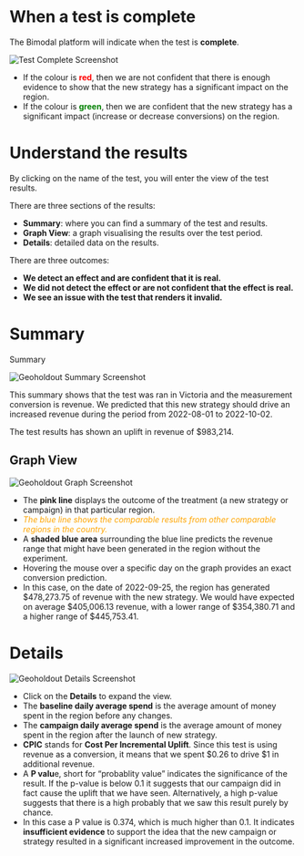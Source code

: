 # When a test is complete

The Bimodal platform will indicate when the test is **complete**.

![Test Complete Screenshot](https://childish-evening-2be.notion.site/image/https%3A%2F%2Fprod-files-secure.s3.us-west-2.amazonaws.com%2Fdb2a3bd2-4ab6-4791-9fcb-408445a57de8%2F8043db1b-7f2e-42ce-b155-5a1d227bfc34%2FScreen_Shot_2023-10-31_at_11.08.49_am.png?table=block&id=2ef25804-f892-4914-acd2-760c5ca85055&spaceId=db2a3bd2-4ab6-4791-9fcb-408445a57de8&width=1450&userId=&cache=v2)

- If the colour is <span style="color:red"><b>red</b></span>, then we are not confident that there is enough evidence to show that the new strategy has a significant impact on the region.
- If the colour is <span style="color:green"><b>green</b></span>, then we are confident that the new strategy has a significant impact (increase or decrease conversions) on the region.

# Understand the results

By clicking on the name of the test, you will enter the view of the test results.

There are three sections of the results:

- **Summary**: where you can find a summary of the test and results.
- **Graph View**: a graph visualising the results over the test period.
- **Details**: detailed data on the results.

There are three outcomes:

- **We detect an effect and are confident that it is real.**
- **We did not detect the effect or are not confident that the effect is real.**
- **We see an issue with the test that renders it invalid.**

# Summary

Summary

![Geoholdout Summary Screenshot](https://childish-evening-2be.notion.site/image/https%3A%2F%2Fprod-files-secure.s3.us-west-2.amazonaws.com%2Fdb2a3bd2-4ab6-4791-9fcb-408445a57de8%2F08b63cf6-1d8a-49fd-8afd-5d471f6f5394%2FScreen_Shot_2023-10-31_at_11.18.20_am.png?table=block&id=01c708a8-975a-45fe-bfe3-3a851935b5ce&spaceId=db2a3bd2-4ab6-4791-9fcb-408445a57de8&width=1450&userId=&cache=v2)

This summary shows that the test was ran in Victoria and the measurement conversion is revenue. We predicted that this new strategy should drive an increased revenue during the period from 2022-08-01 to 2022-10-02.

The test results has shown an uplift in revenue of $983,214.

## Graph View

![Geoholdout Graph Screenshot](https://childish-evening-2be.notion.site/image/https%3A%2F%2Fprod-files-secure.s3.us-west-2.amazonaws.com%2Fdb2a3bd2-4ab6-4791-9fcb-408445a57de8%2F9ffdebbd-1f4b-4955-b547-089a56618b79%2FScreen_Shot_2023-10-31_at_11.13.33_am.png?table=block&id=74945c5e-394e-4625-98a8-eb2a1c59f528&spaceId=db2a3bd2-4ab6-4791-9fcb-408445a57de8&width=770&userId=&cache=v2)

- The **pink line** displays the outcome of the treatment (a new strategy or campaign) in that particular region.
- <span style="color:orange"><i>The blue line shows the comparable results from other comparable regions in the country. </i></span>
- A **shaded blue area** surrounding the blue line predicts the revenue range that might have been generated in the region without the experiment.
- Hovering the mouse over a specific day on the graph provides an exact conversion prediction.
- In this case, on the date of 2022-09-25, the region has generated $478,273.75 of revenue with the new strategy. We would have expected on average $405,006.13 revenue, with a lower range of $354,380.71 and a higher range of $445,753.41.

# Details

![Geoholdout Details Screenshot](https://childish-evening-2be.notion.site/image/https%3A%2F%2Fprod-files-secure.s3.us-west-2.amazonaws.com%2Fdb2a3bd2-4ab6-4791-9fcb-408445a57de8%2F3fc41438-1b3a-47a4-aea3-2ffeaf50251c%2FScreen_Shot_2023-10-31_at_11.18.53_am.png?table=block&id=61318c83-94df-4d56-b4ef-052a4ab4721d&spaceId=db2a3bd2-4ab6-4791-9fcb-408445a57de8&width=1450&userId=&cache=v2)

- Click on the **Details** to expand the view.
- The **baseline daily average spend** is the average amount of money spent in the region before any changes.
- The **campaign daily average spend** is the average amount of money spent in the region after the launch of new strategy.
- **CPIC** stands for **Cost Per Incremental Uplift**. Since this test is using revenue as a conversion, it means that we spent $0.26 to drive $1 in additional revenue.
- A **P valu**e, short for “probablity value” indicates the significance of the result. If the p-value is below 0.1 it suggests that our campaign did in fact cause the uplift that we have seen. Alternatively, a high p-value suggests that there is a high probably that we saw this result purely by chance.
- In this case a P value is 0.374, which is much higher than 0.1. It indicates **insufficient evidence** to support the idea that the new campaign or strategy resulted in a significant increased improvement in the outcome.